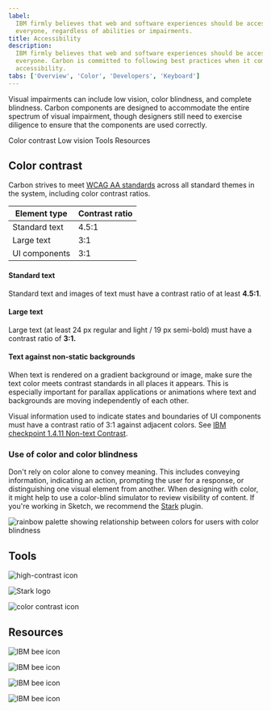 ```yaml
---
label:
  IBM firmly believes that web and software experiences should be accessible for
  everyone, regardless of abilities or impairments.
title: Accessibility
description:
  IBM firmly believes that web and software experiences should be accessible for
  everyone. Carbon is committed to following best practices when it comes to
  accessibility.
tabs: ['Overview', 'Color', 'Developers', 'Keyboard']
---
```


<PageDescription>

Visual impairments can include low vision, color blindness, and complete
blindness. Carbon components are designed to accommodate the entire spectrum of
visual impairment, though designers still need to exercise diligence to ensure
that the components are used correctly.

</PageDescription>

<AnchorLinks>

<AnchorLink>Color contrast</AnchorLink>
<AnchorLink>Low vision</AnchorLink>
<AnchorLink>Tools</AnchorLink>
<AnchorLink>Resources</AnchorLink>

</AnchorLinks>

## Color contrast

Carbon strives to meet
[WCAG AA standards](https://www.w3.org/TR/UNDERSTANDING-WCAG20/visual-audio-contrast-contrast.html)
across all standard themes in the system, including color contrast ratios.

| Element type  | Contrast ratio |
| ------------- | -------------- |
| Standard text | 4.5:1          |
| Large text    | 3:1            |
| UI components | 3:1            |

#### Standard text

Standard text and images of text must have a contrast ratio of at least
**4.5:1**.

#### Large text

Large text (at least 24 px regular and light / 19 px semi-bold) must have a
contrast ratio of **3:1.**

#### Text against non-static backgrounds

When text is rendered on a gradient background or image, make sure the text
color meets contrast standards in all places it appears. This is especially
important for parallax applications or animations where text and backgrounds are
moving independently of each other.

Visual information used to indicate states and boundaries of UI components must
have a contrast ratio of 3:1 against adjacent colors. See
[IBM checkpoint 1.4.11 Non-text Contrast](https://www.ibm.com/able/requirements/requirements/#1_4_11).

<!-- To view best practices for using color in data visualization, view the [Data Vis color](/data-visualization/overview/colors) page. -->

### Use of color and color blindness

Don't rely on color alone to convey meaning. This includes conveying
information, indicating an action, prompting the user for a response, or
distinguishing one visual element from another. When designing with color, it
might help to use a color-blind simulator to review visibility of content. If
you're working in Sketch, we recommend the [Stark](http://www.getstark.co/)
plugin.

<Row>
<Column colLg={8}>

![rainbow palette showing relationship between colors for users with color blindness](images/color-accessibility-1.png)

</Column>
</Row>

## Tools

<Row className="resource-card-group">
<Column colMd={4} colLg={4} noGutterSm>
<ResourceCard
    subTitle="High contrast Chrome plugin"
    href="https://chrome.google.com/webstore/detail/high-contrast/djcfdncoelnlbldjfhinnjlhdjlikmph/related?hl=en"
     >

![high-contrast icon](images/high-contrast.png)

</ResourceCard>
</Column>
<Column colMd={4} colLg={4} noGutterSm>
<ResourceCard
    subTitle="Stark Sketch plugin"
    href="http://www.getstark.co/"
     >

![Stark logo](images/stark.png)

</ResourceCard>
</Column>
<Column colMd={4} colLg={4} noGutterSm>
<ResourceCard
    subTitle="Color contrast tool"
    href="https://marijohannessen.github.io/color-contrast-checker/"
     >

![color contrast icon](images/color-contrast-icon.png)

</ResourceCard>
</Column>
</Row>

## Resources

<Row className="resource-card-group">
<Column colMd={4} colLg={4} noGutterSm>
<ResourceCard
    subTitle="IBM Equal Access Toolkit"
    href="https://www.ibm.com/able/toolkit"
     >

![IBM bee icon](images/bee.svg)

</ResourceCard>
</Column>
<Column colMd={4} colLg={4} noGutterSm>
<ResourceCard
    subTitle="IBM Web Accessibility Checklist"
    href="https://www.ibm.com/able/requirements/requirements/"
     >

![IBM bee icon](images/bee.svg)

</ResourceCard>
</Column>
<Column colMd={4} colLg={4} noGutterSm>
<ResourceCard
    subTitle="WCAG 2.1 guidelines"
    href="https://www.w3.org/TR/WCAG21/"
     >

![IBM bee icon](images/bee.svg)

</ResourceCard>
</Column>
<Column colMd={4} colLg={4} noGutterSm>
<ResourceCard
    subTitle="W3C low vision requirements"
    href="https://www.w3.org/TR/low-vision-needs/"
     >

![IBM bee icon](images/bee.svg)

</ResourceCard>
</Column>
</Row>
